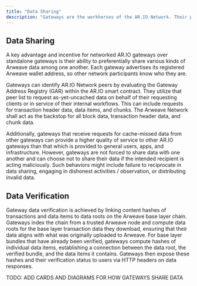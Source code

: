 ```yaml
---
title: "Data Sharing"
description: "Gateways are the workhorses of the AR.IO Network. Their primary role is to act as a bridge between the Arweave network and the outside world."
---
```


## Data Sharing

A key advantage and incentive for networked AR.IO gateways over standalone gateways is their ability to preferentially share various kinds of Arweave data among one another.
Each gateway advertises its registered Arweave wallet address, so other network participants know who they are.

Gateways can identify AR.IO Network peers by evaluating the Gateway Address Registry (GAR) within the AR.IO smart contract.
They utilize that peer list to request as-yet-uncached data on behalf of their requesting clients or in service of their internal workflows.
This can include requests for transaction header data, data items, and chunks. The Arweave Network shall act as the backstop for all block data, transaction header data, and chunk data.

Additionally, gateways that receive requests for cache-missed data from other gateways can provide a higher quality of service to other AR.IO gateways than that which is provided to general users, apps, and infrastructure.
However, gateways are not forced to share data with one another and can choose not to share their data if the intended recipient is acting maliciously.
Such behaviors might include failure to reciprocate in data sharing, engaging in dishonest activities / observation, or distributing invalid data.

## Data Verification

Gateway data verification is achieved by linking content hashes of transactions and data items to data roots on the Arweave base layer chain.
Gateways index the chain from a trusted Arweave node and compute data roots for the base layer transaction data they download, ensuring that their data aligns with what was originally uploaded to Arweave.
For base layer bundles that have already been verified, gateways compute hashes of individual data items, establishing a connection between the data root, the verified bundle, and the data items it contains.
Gateways then expose these hashes and their verification status to users via HTTP headers on data responses.

TODO: ADD CARDS AND DIAGRAMS FOR HOW GATEWAYS SHARE DATA
